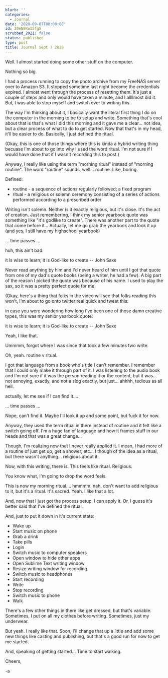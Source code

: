 ```yaml
---
blurb: ''
categories:
  - Journal
date: '2020-09-07T00:00:00'
id: 20eN9KwI5fgS
scrubbed_2021: false
status: published
type: post
title: Journal Sept 7 2020
---
```


Well. I almost started doing some other stuff on the computer.

Nothing so big.

I had a process running to copy the photo archive from my FreeNAS server over to Amazon S3. It stopped sometime last night become the credentials expired. I almost went through the process of resetting them. It's just a couple of steps and only would have taken a minute, and I allllmost did it. But, I was able to stop myself and switch over to writing this.

The way I'm thinking about it, I basically want the literal first thing I do on the computer in the morning to be to setup and write. Something that's cool about that is that's what I did this morning and it gave me a clear... not idea, but a clear process of what to do to get started. Now that that's in my head, it'll be easier to do. Basically, I just defined the ritual.

(Okay, this is one of those things where this is kinda a hybrid writing thing becuase I'm about to go into why I used the word ritual. I'm not sure if I would have done that if I wasn't recording this to post.)

Anyway, I really like using the term "morning ritual" instead of "morning routine". The word "routine" sounds, well... routine. Like, boring.

Defined:

- routine - a sequence of actions regularly followed; a fixed program
- ritual - a religious or solemn ceremony consisting of a series of actions performed according to a prescribed order

Writing isn't solemn. Neither is it exactly religious, but it's close. It's the act of creation. Just remembering, I think my senior yearbook quote was something like "it's godlike to create". There was another part to the quote that come before it... Actually, let me go grab the yearbook and look it up (and yes, I still have my highschool yearbook)

... time passes ...

huh, this ain't bad:

it is wise to learn; it is God-like to create -- John Saxe


Never read anything by him and I'd never heard of him until I got that quote from one of my dad's quote books (being a writer, he had a few). A big part of the reason I picked the quote was because of his name. I used to play the sax, so it was a pretty perfect quote for me.

(Okay, here's a thing that folks in the video will see that folks reading this won't, I'm about to go onto twitter real quick and tweet this:

in case you were wondering how long i've been one of those damn creative types, this was my senior yearbook quote:

it is wise to learn; it is God-like to create
-- John Saxe


Yeah, I like that.

Ummmm, forgot where I was since that took a few minutes two write.

Oh, yeah. routine v ritual.

I got that language from a book who's title I can't remember. I remember that I could only make it through part of it. I was listening to the audio book and I'm not sure if it was the person reading it or the content, but it was... not annoying, exactly, and not a slog exactly, but just... ahhhh, tedious as all hell.

actually, let me see if I can find it....

... time passes ...

Nope, can't find it. Maybe I'll look it up and some point, but fuck it for now.

Anyway, they used the term ritual in there instead of routine and it felt like a switch going off. I'm a huge fan of language and how it frames stuff in our heads and that was a great change...

Though, I'm realizing now that I never really applied it. I mean, I had more of a routine of just get up, get a shower, etc... I though of the idea as a ritual, but there wasn't anything... religious about it.

Now, with this writing, there is. This feels like ritual. Religious.

You know what, I'm going to drop the word feels.

This is now my morning ritual.... hmmmm. nah, don't want to add religious to it, but it's a ritual. It's sacred. Yeah. I like that a lot.

And, now that I just got the process setup, I can apply it. Or, I guess it's better said that I've defined the ritual.

And, just to put it down in it's current state:

- Wake up
- Start music on phone
- Grab a drink
- Take pills
- Login
- Switch music to computer speakers
- Open window to hide other apps
- Open Sublime Text writing window
- Resize writing window for recording
- Switch music to headphones
- Start recording
- Write
- Stop recording
- Switch music to phone
- Walk

There's a few other things in there like get dressed, but that's variable. Sometimes, I put on all my clothes before writing. Sometimes, just my underwear.

But yeah. I really like that. Soon, I'll change that up a little and add some new things like casting and publishing, but that's a good run for now to get me started.

And, speaking of getting started... Time to start walking.

Cheers,

-a
